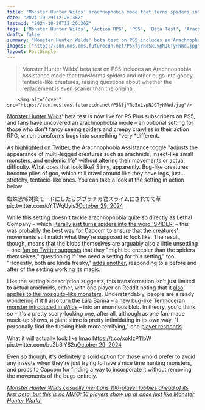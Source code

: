 ```yaml
---
title: "Monster Hunter Wilds' arachnophobia mode that turns spiders into crawling piles of goo 'might be creepier' than the bugs themselves, so fans will take their chances"
date: "2024-10-29T12:26:36Z"
lastmod: "2024-10-29T12:26:36Z"
tags: ['Monster Hunter Wilds', 'Action RPG', 'PS5', 'Beta Test', 'Arachnophobia', 'Capcom']
draft: false
summary: "Monster Hunter Wilds' beta test on PS5 includes an Arachnophobia Assistance mode that transforms spiders and other bugs into gooey, tentacle-like creatures, raising questions about whether the replacement is even scarier than the original."
images: ["https://cdn.mos.cms.futurecdn.net/P5kfjYRo5xLvpNJGTyHNWd.jpg"]
layout: PostSimple
---
```

> Monster Hunter Wilds' beta test on PS5 includes an Arachnophobia Assistance mode that transforms spiders and other bugs into gooey, tentacle-like creatures, raising questions about whether the replacement is even scarier than the original.


        <img alt="Cover" src="https://cdn.mos.cms.futurecdn.net/P5kfjYRo5xLvpNJGTyHNWd.jpg"/>
        
[<u>Monster Hunter Wilds</u>](https://www.gamesradar.com/games/monster-hunter/monster-hunter-wilds-guide/)' beta test is now live for PS Plus subscribers on PS5, and fans have uncovered an arachnophobia mode – an optional setting for those who don't fancy seeing spiders and creepy crawlies in their action RPG, which transforms bugs into something *very *different.

As [highlighted on Twitter](https://x.com/khitwins/status/1851120798133862724), the Arachnophobia Assistance toggle "adjusts the appearance of multi-legged creatures such as arachnids, insect-like small monsters, and endemic life" without altering their movements or actual difficulty. What does that look like? Slimy, apparently. Bug-like creatures become piles of goo, which still crawl around like they have legs, just… stretchy, tentacle-like ones. You can take a look at the setting in action below.

蜘蛛恐怖対策モードにしたらブブラチカ君スライムにされてて草 pic.twitter.com/oYTWqUyis3[October 29, 2024](https://twitter.com/gunlancehaiizo/status/1851130933229048117)

While this setting doesn't tackle arachnophobia quite so directly as Lethal Company – which [literally just turns spiders into the word 'SPIDER'](https://www.gamesradar.com/new-lethal-company-patch-adds-the-most-literal-arachnophobia-mode-weve-seen-yet/) – this was probably the best way for [Capcom](https://www.gamesradar.com/tag/capcom/) to ensure that the creatures' movements still match what they're supposed to look like. The result, though, means that the blobs themselves are arguably also a little unsettling – one [fan on Twitter suggests](https://x.com/Arekkz/status/1851162438659346453) that they "might be creepier than the spiders themselves," questioning if "we need a setting for this setting," too. "Honestly, both are kinda freaky," [adds another](https://x.com/a_sonora/status/1851142404721521137), responding to a before and after of the setting working its magic. 

Like the setting's description suggests, this transformation isn't just limited to actual arachnids, either, with one player on Reddit noting that it [also applies to the mosquito-like monsters](https://www.reddit.com/r/MonsterHunter/comments/1genyvw/arachnophobia_assistance_mode_turn_small_turn/?utm_source=share&utm_medium=web3x&utm_name=web3xcss&utm_term=1&utm_content=share_button). Understandably, people are already wondering if it'll also turn the [<u>Lala Barina – a new bug-like Temnoceran monster introduced in Wilds</u>](https://www.gamesradar.com/games/monster-hunter/new-monster-hunter-wilds-trailer-reveals-the-scariest-spider-boss-this-series-has-cooked-up-in-20-years-meet-lala-barina-and-the-lightning-wyvern-rey-dau/) – into an enormous blob. In theory, you'd think so – it's a pretty scary-looking one, after all, although as one fan-made mock-up shows, a giant slime is pretty intimidating in its own way. "I personally find the fucking blob more terrifying," one [player responds](https://x.com/lwmendoza03/status/1851184836116881455).

What it will actually look like lmao https://t.co/xokIzP11bW pic.twitter.com/bu2b6iYS2u[October 29, 2024](https://twitter.com/QuirklessStoner/status/1851145676907782436)

Even so though, it's definitely a solid option for those who'd prefer to avoid any insects when they're just trying to have a nice time hunting monsters, and props to Capcom for finding a way to incorporate it without removing the movements of the bugs entirely.

[<u><em>Monster Hunter Wilds casually mentions 100-player lobbies ahead of its first beta, but this is no MMO: 16 players show up at once just like Monster Hunter World.</em></u>](https://www.gamesradar.com/games/monster-hunter/monster-hunter-wilds-casually-mentions-100-player-lobbies-ahead-of-its-first-beta-but-this-is-no-mmo-16-players-show-up-at-once-just-like-monster-hunter-world/)
        